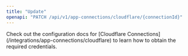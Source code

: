 ```yaml
---
title: "Update"
openapi: "PATCH /api/v1/app-connections/cloudflare/{connectionId}"
---
```


<Note>
  Check out the configuration docs for [Cloudflare
  Connections](/integrations/app-connections/cloudflare) to learn how to obtain
  the required credentials.
</Note>
